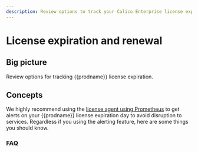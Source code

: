 ```yaml
---
description: Review options to track your Calico Enterprise license expiration.
---
```


# License expiration and renewal


## Big picture

Review options for tracking {{prodname}} license expiration.

## Concepts

We highly recommend using the [license agent using Prometheus](monitor/metrics/license-agent.mdx) to get alerts on your {{prodname}} license expiration day to avoid disruption to services. Regardless if you using the alerting feature, here are some things you should know.

### FAQ

<License />
